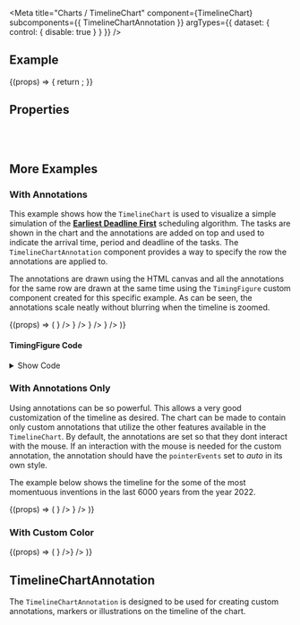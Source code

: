 
<Meta
  title="Charts /  TimelineChart"
  component={TimelineChart}
  subcomponents={{ TimelineChartAnnotation }}
  argTypes={{
    dataset: {
      control: { disable: true }
    }
  }}
/>

<DocsHeader />

## Example

<Canvas withToolbar>
  <Story
    name="Default"
    args={{
      dataset: dummyDiscreteDataSet,
      totalDuration: 36,
      isDiscrete: true,
      showTooltip: true,
      showRelationship: true
    }}
  >
    {(props) => {
      return <TimelineChart {...props} />;
    }}
  </Story>
</Canvas>

## Properties

<ArgsTable story="Default" />

<br />
<br />

## More Examples

### With Annotations

This example shows how the `TimelineChart` is used to visualize a simple simulation of the
[<b>Earliest Deadline First</b>](https://en.wikipedia.org/wiki/Earliest_deadline_first_scheduling) scheduling
algorithm. The tasks are shown in the chart and the annotations are added on top and used to indicate the
arrival time, period and deadline of the tasks. The `TimelineChartAnnotation` component provides a way to specify the row
the annotations are applied to.

The annotations are drawn using the HTML canvas and all the annotations for the same row are drawn at the same time using
the `TimingFigure` custom component created for this specific example. As can be seen, the annotations scale neatly without
blurring when the timeline is zoomed.

<Canvas>
  <Story
    name="With Annotations"
    args={{
      dataset: schedulingEDFData,
      totalDuration: 15,
      showRelationship: true,
      showAnnotation: true,
      rowHeight: 35,
      unit: 'ms'
    }}
  >
    {(props) => (
      <TimelineChart
        {...props}
        annotations={
          <>
            <TimelineChartAnnotation
              rowNumber={0}
              rowHeight={35}
              figure={<TimingFigure arrival={0} period={4} deadline={4} totalDuration={15} />}
            />
            <TimelineChartAnnotation
              rowNumber={1}
              rowHeight={35}
              figure={<TimingFigure arrival={4} period={5} deadline={5} totalDuration={15} />}
            />
            <TimelineChartAnnotation
              rowNumber={2}
              rowHeight={35}
              figure={<TimingFigure arrival={0} period={7} deadline={6} totalDuration={15} />}
            />
          </>
        }
      />
    )}
  </Story>
</Canvas>

#### TimingFigure Code

<details>

<summary>Show Code</summary>

```jsx
export const TimingFigure = ({ arrival, period, deadline, totalDuration }) => {
  const ref = useRef();
  const verticalSpacing = 2;
  const halfArrowWidth = 4;

  useEffect(() => {
    const ro = new ResizeObserver((entries) => {
      entries.forEach((entry) => {
        const canvas = ref.current;
        const ctx = canvas.getContext('2d');

        // Set the canvas dimensions to avoid blurring
        canvas.width = entry.contentRect.width;
        canvas.height = entry.contentRect.height;

        const width = canvas.width;
        const height = canvas.height;
        const one5thHeight = height / 5;
        const four5thHeight = 4 * one5thHeight;

        const interval = (period / totalDuration) * width;
        const arrivalOffset = (arrival / totalDuration) * width;
        const deadlineOffset = (deadline / totalDuration) * width;

        ctx.beginPath();
        ctx.lineWidth = 1;
        ctx.strokeStyle = getComputedStyle(document.documentElement).getPropertyValue('--sapTextColor');

        // Draw the up-pointing arrows for the arrival
        for (let i = 0; i * interval + arrivalOffset < width; i++) {
          const offset = i * interval + arrivalOffset;
          ctx.moveTo(offset, verticalSpacing);
          ctx.lineTo(offset, height - verticalSpacing);
          ctx.moveTo(offset, verticalSpacing);
          ctx.lineTo(offset - halfArrowWidth, one5thHeight);
          ctx.moveTo(offset, verticalSpacing);
          ctx.lineTo(offset + halfArrowWidth, one5thHeight);
        }

        // Draw the down-pointing arrows for the deadline
        for (let i = 0; i * interval + arrivalOffset + deadlineOffset < width; i++) {
          const offset = i * interval + arrivalOffset + deadlineOffset;
          ctx.moveTo(offset, verticalSpacing);
          ctx.lineTo(offset, height - verticalSpacing);
          ctx.lineTo(offset - halfArrowWidth, four5thHeight);
          ctx.moveTo(offset, height - verticalSpacing);
          ctx.lineTo(offset + halfArrowWidth, four5thHeight);
        }

        ctx.stroke();
      });
    });
    ro.observe(ref.current);
    return () => ro.disconnect();
  }, []);

  return <canvas ref={ref} style={{ width: '100%', height: '100%' }}></canvas>;
};
```

</details>

### With Annotations Only

Using annotations can be so powerful. This allows a very good customization of the timeline as desired. The
chart can be made to contain only custom annotations that utilize the other features available in the
`TimelineChart`. By default, the annotations are set so that they dont interact with the mouse. If an
interaction with the mouse is needed for the custom annotation, the annotation should have the
`pointerEvents` set to _auto_ in its own style.

The example below shows the timeline for the some of the most momentuous inventions in the
last 6000 years from the year 2022.

<Canvas>
  <Story
    name="With Annotations Only"
    args={{
      dataset: inventionDataset,
      totalDuration: 6000,
      showAnnotation: true,
      rowHeight: 40,
      unit: 'Years ago',
      activitiesTitle: '',
      durationTitle: '#'
    }}
  >
    {(props) => (
      <TimelineChart
        {...props}
        annotations={
          <>
            <TimelineChartAnnotation
              rowNumber={0}
              figure={
                <>
                  <Invention
                    name={'internet'}
                    rowHeight={40}
                    time={50}
                    totalDuration={6000}
                    color={ThemingParameters.sapChart_OrderedColor_9}
                  />
                  <Invention
                    name={'penicillin'}
                    rowHeight={40}
                    time={82}
                    totalDuration={6000}
                    color={ThemingParameters.sapChart_OrderedColor_2}
                  />
                  <Invention
                    name={'airplane'}
                    rowHeight={40}
                    time={118}
                    totalDuration={6000}
                    color={ThemingParameters.sapChart_OrderedColor_1}
                  />
                  <Invention
                    name={'lightbulb'}
                    rowHeight={40}
                    time={143}
                    totalDuration={6000}
                    color={ThemingParameters.sapChart_OrderedColor_3}
                  />
                  <Invention
                    name={'telephone'}
                    rowHeight={40}
                    time={146}
                    totalDuration={6000}
                    color={ThemingParameters.sapChart_OrderedColor_4}
                  />
                  <Invention
                    name={'steamengine'}
                    rowHeight={40}
                    time={258}
                    totalDuration={6000}
                    color={ThemingParameters.sapChart_OrderedColor_5}
                  />
                  <Invention
                    name={'printingpress'}
                    rowHeight={40}
                    time={582}
                    totalDuration={6000}
                    color={ThemingParameters.sapChart_OrderedColor_6}
                  />
                  <Invention
                    name={'compass'}
                    rowHeight={40}
                    time={1100}
                    totalDuration={6000}
                    color={ThemingParameters.sapChart_OrderedColor_7}
                  />
                  <Invention
                    name={'wheel'}
                    rowHeight={40}
                    time={5500}
                    totalDuration={6000}
                    color={ThemingParameters.sapChart_OrderedColor_8}
                  />
                </>
              }
            />
          </>
        }
      />
    )}
  </Story>
</Canvas>

### With Custom Color

<Canvas>
  <Story
    name="With Custom Color"
    args={{
      dataset: dummyDataSet,
      totalDuration: 150,
      showRelationship: true,
      showAnnotation: true,
      unit: 'ms'
    }}
  >
    {(props) => (
      <TimelineChart {...props} annotations={<TimelineChartAnnotation rowNumber={0} figure={<div></div>} />} />
    )}
  </Story>
</Canvas>

<SubcomponentsSection />

## TimelineChartAnnotation

The `TimelineChartAnnotation` is designed to be used for creating custom annotations, markers
or illustrations on the timeline of the chart.

<Footer />

